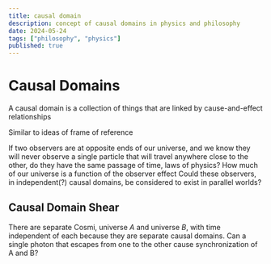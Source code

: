 ```yaml
---
title: causal domain
description: concept of causal domains in physics and philosophy
date: 2024-05-24
tags: ["philosophy", "physics"]
published: true
---
```


# Causal Domains

A causal domain is a collection of things that are linked by cause-and-effect relationships

Similar to ideas of frame of reference

If two observers are at opposite ends of our universe, and we know they will never observe a single particle that will travel anywhere close to the other, do they have the same passage of time, laws of physics? How much of our universe is a function of the observer effect
Could these observers, in independent(?) causal domains, be considered to exist in parallel worlds?
## Causal Domain Shear
There are separate Cosmi, universe $A$ and universe $B$, with time independent of each because they are separate causal domains. Can a single photon that escapes from one to the other cause synchronization of A and B?
